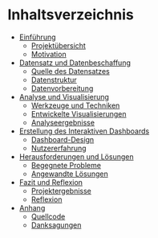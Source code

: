 # Inhaltsverzeichnis {.unnumbered}


- [Einführung](#einführung)
  - [Projektübersicht](#projektübersicht)
  - [Motivation](#motivation)
- [Datensatz und Datenbeschaffung](#datensatz-und-datenbeschaffung)
  - [Quelle des Datensatzes](#quelle-des-datensatzes)
  - [Datenstruktur](#datenstruktur)
  - [Datenvorbereitung](#datenvorbereitung)
- [Analyse und Visualisierung](#analyse-und-visualisierung)
  - [Werkzeuge und Techniken](#werkzeuge-und-techniken)
  - [Entwickelte Visualisierungen](#entwickelte-visualisierungen)
  - [Analyseergebnisse](#analyseergebnisse)
- [Erstellung des Interaktiven Dashboards](#erstellung-des-interaktiven-dashboards)
  - [Dashboard-Design](#dashboard-design)
  - [Nutzererfahrung](#nutzererfahrung)
- [Herausforderungen und Lösungen](#herausforderungen-und-lösungen)
  - [Begegnete Probleme](#begegnete-probleme)
  - [Angewandte Lösungen](#angewandte-lösungen)
- [Fazit und Reflexion](#fazit-und-reflexion)
  - [Projektergebnisse](#projektergebnisse)
  - [Reflexion](#reflexion)
- [Anhang](#anhang)
  - [Quellcode](#quellcode)
  - [Danksagungen](#danksagungen)